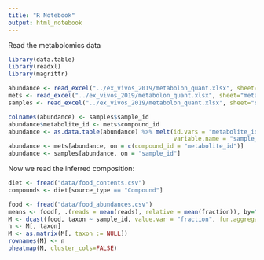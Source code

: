 ```yaml
---
title: "R Notebook"
output: html_notebook
---
```


Read the metabolomics data
```r
library(data.table)
library(readxl)
library(magrittr)

abundance <- read_excel("../ex_vivos_2019/metabolon_quant.xlsx", sheet="abundance", col_names = FALSE)
mets <- read_excel("../ex_vivos_2019/metabolon_quant.xlsx", sheet="metabolites") %>% setDT()
samples <- read_excel("../ex_vivos_2019/metabolon_quant.xlsx", sheet="samples") %>% setDT()

colnames(abundance) <- samples$sample_id
abundance$metabolite_id <- mets$compound_id
abundance <- as.data.table(abundance) %>% melt(id.vars = "metabolite_id", 
                                               variable.name = "sample_id", value.name = "abundance")
abundance <- mets[abundance, on = c(compound_id = "metabolite_id")]
abundance <- samples[abundance, on = "sample_id"]
```

Now we read the inferred composition:

```r
diet <- fread("data/food_contents.csv")
compounds <- diet[source_type == "Compound"]
```

```r
food <- fread("data/food_abundances.csv")
means <- food[, .(reads = mean(reads), relative = mean(fraction)), by="taxon"]
M <- dcast(food, taxon ~ sample_id, value.var = "fraction", fun.aggregate = mean, fill = 0)
n <- M[, taxon]
M <- as.matrix(M[, taxon := NULL])
rownames(M) <- n
pheatmap(M, cluster_cols=FALSE)
```
